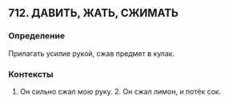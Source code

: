 ## 712. ДАВИТЬ, ЖАТЬ, СЖИМАТЬ
### Определение
Прилагать усилие рукой, сжав предмет в кулак.

### Контексты
1. Он сильно сжал мою руку. 2. Он сжал лимон, и потёк сок.

